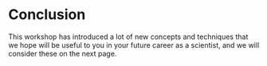 # Conclusion

This workshop has introduced a lot of new concepts and techniques that we hope will be useful to you in your future career as a scientist, and we will consider these on the next page.
